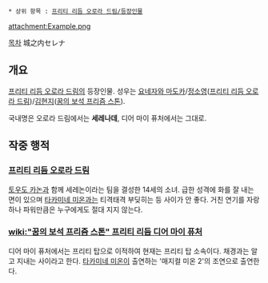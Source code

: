  * 상위 항목 : [[프리티 리듬 오로라 드림/등장인물]]

attachment:Example.png

[[목차]]
城之内セレナ
== 개요 ==
[[프리티 리듬 오로라 드림]]의 등장인물. 성우는 [[요네자와 마도카]]/[[정소영]]([[프리티 리듬 오로라 드림]])/[[김현지]]([[꿈의 보석 프리즘 스톤]]).

국내명은 오로라 드림에서는 '''세레나데''', 디어 마이 퓨처에서는 그대로.

== 작중 행적 ==
=== [[프리티 리듬 오로라 드림]] ===
[[토우도 카논]]과 함께 세레논이라는 팀을 결성한 14세의 소녀. 급한 성격에 화를 잘 내는 면이 있으며 [[타카미네 미온]]과는 티격태격 부딪히는 등 사이가 안 좋다. 거친 연기를 자랑하나 파워만큼은 누구에게도 절대 지지 않는다.

=== [[wiki:"꿈의 보석 프리즘 스톤" 프리티 리듬 디어 마이 퓨처]] ===
디어 마이 퓨처에서는 프리티 탑으로 이적하여 현재는 프리티 탑 소속이다. 채경과는 알고 지내는 사이라고 한다. [[타카미네 미온]]이 출연하는 '매지컬 미온 2'의 조연으로 출연한다.
